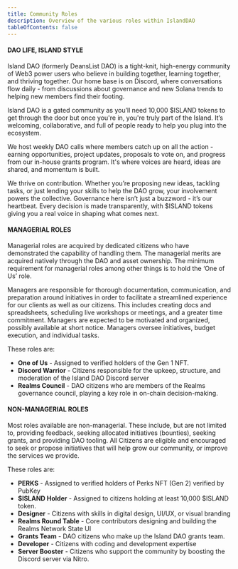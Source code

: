 ```yaml
---
title: Community Roles
description: Overview of the various roles within IslandDAO
tableOfContents: false
---
```


#### DAO LIFE, ISLAND STYLE

Island DAO (formerly DeansList DAO) is a tight-knit, high-energy community of Web3 power users who believe in building together, learning together, and thriving together. Our home base is on Discord, where conversations flow daily - from discussions about governance and new Solana trends to helping new members find their footing.

Island DAO is a gated community as you’ll need 10,000 $ISLAND tokens to get through the door but once you're in, you're truly part of the Island. It’s welcoming, collaborative, and full of people ready to help you plug into the ecosystem.

We host weekly DAO calls where members catch up on all the action - earning opportunities, project updates, proposals to vote on, and progress from our in-house grants program. It's where voices are heard, ideas are shared, and momentum is built.

We thrive on contribution. Whether you’re proposing new ideas, tackling tasks, or just lending your skills to help the DAO grow, your involvement powers the collective. Governance here isn’t just a buzzword - it’s our heartbeat. Every decision is made transparently, with $ISLAND tokens giving you a real voice in shaping what comes next.

#### MANAGERIAL ROLES

Managerial roles are acquired by dedicated citizens who have demonstrated the capability of handling them. The managerial merits are acquired natively through the DAO and asset ownership. The minimum requirement for managerial roles among other things is to hold the ‘One of Us’ role.

Managers are responsible for thorough documentation, communication, and preparation around initiatives in order to facilitate a streamlined experience for our clients as well as our citizens. This includes creating docs and spreadsheets, scheduling live workshops or meetings, and a greater time commitment. Managers are expected to be motivated and organized, possibly available at short notice. Managers oversee initiatives, budget execution, and individual tasks.

These roles are:

- **One of Us** - Assigned to verified holders of the Gen 1 NFT. 
- **Discord Warrior** - Citizens responsible for the upkeep, structure, and moderation of the Island DAO Discord server
- **Realms Council** - DAO citizens who are members of the Realms governance council, playing a key role in on-chain decision-making.

#### NON-MANAGERIAL ROLES

Most roles available are non-managerial. These include, but are not limited to, providing feedback, seeking allocated initiatives (bounties), seeking grants, and providing DAO tooling. All Citizens are eligible and encouraged to seek or propose initiatives that will help grow our community, or improve the services we provide.

These roles are:

- **PERKS** - Assigned to verified holders of Perks NFT (Gen 2) verified by PubKey 
- **$ISLAND Holder** - Assigned to citizens holding at least 10,000 $ISLAND token. 
- **Designer** - Citizens with skills in digital design, UI/UX, or visual branding
- **Realms Round Table** - Core contributors designing and building the Realms Network State UI
- **Grants Team** - DAO citizens who make up the Island DAO grants team. 
- **Developer** - Citizens with coding and development expertise
- **Server Booster** - Citizens who support the community by boosting the Discord server via Nitro.

